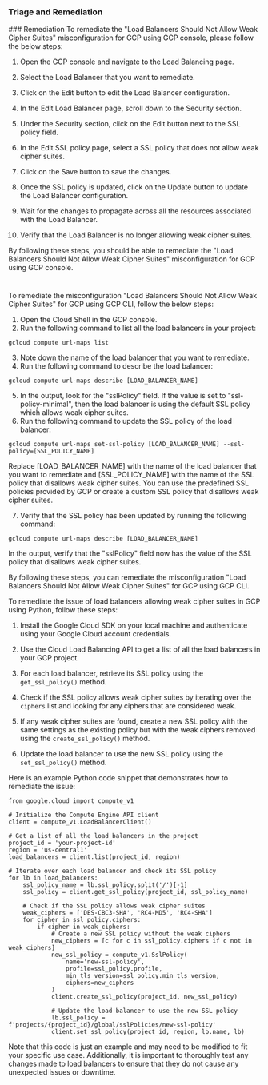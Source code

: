 
### Triage and Remediation
<Tabs>
<Tab title='Remediation'>
### Remediation

<AccordionGroup>
<Accordion title='Using Console' defaultOpen='true'>
To remediate the "Load Balancers Should Not Allow Weak Cipher Suites" misconfiguration for GCP using GCP console, please follow the below steps:

1. Open the GCP console and navigate to the Load Balancing page.

2. Select the Load Balancer that you want to remediate.

3. Click on the Edit button to edit the Load Balancer configuration.

4. In the Edit Load Balancer page, scroll down to the Security section.

5. Under the Security section, click on the Edit button next to the SSL policy field.

6. In the Edit SSL policy page, select a SSL policy that does not allow weak cipher suites.

7. Click on the Save button to save the changes.

8. Once the SSL policy is updated, click on the Update button to update the Load Balancer configuration.

9. Wait for the changes to propagate across all the resources associated with the Load Balancer.

10. Verify that the Load Balancer is no longer allowing weak cipher suites.

By following these steps, you should be able to remediate the "Load Balancers Should Not Allow Weak Cipher Suites" misconfiguration for GCP using GCP console.

#
</Accordion>

<Accordion title='Using CLI'>
To remediate the misconfiguration "Load Balancers Should Not Allow Weak Cipher Suites" for GCP using GCP CLI, follow the below steps:

1. Open the Cloud Shell in the GCP console.
2. Run the following command to list all the load balancers in your project:

```
gcloud compute url-maps list
```

3. Note down the name of the load balancer that you want to remediate.
4. Run the following command to describe the load balancer:

```
gcloud compute url-maps describe [LOAD_BALANCER_NAME]
```

5. In the output, look for the "sslPolicy" field. If the value is set to "ssl-policy-minimal", then the load balancer is using the default SSL policy which allows weak cipher suites.
6. Run the following command to update the SSL policy of the load balancer:

```
gcloud compute url-maps set-ssl-policy [LOAD_BALANCER_NAME] --ssl-policy=[SSL_POLICY_NAME]
```

Replace [LOAD_BALANCER_NAME] with the name of the load balancer that you want to remediate and [SSL_POLICY_NAME] with the name of the SSL policy that disallows weak cipher suites. You can use the predefined SSL policies provided by GCP or create a custom SSL policy that disallows weak cipher suites.

7. Verify that the SSL policy has been updated by running the following command:

```
gcloud compute url-maps describe [LOAD_BALANCER_NAME]
```

In the output, verify that the "sslPolicy" field now has the value of the SSL policy that disallows weak cipher suites.

By following these steps, you can remediate the misconfiguration "Load Balancers Should Not Allow Weak Cipher Suites" for GCP using GCP CLI.
</Accordion>

<Accordion title='Using Python'>
To remediate the issue of load balancers allowing weak cipher suites in GCP using Python, follow these steps:

1. Install the Google Cloud SDK on your local machine and authenticate using your Google Cloud account credentials.

2. Use the Cloud Load Balancing API to get a list of all the load balancers in your GCP project.

3. For each load balancer, retrieve its SSL policy using the `get_ssl_policy()` method.

4. Check if the SSL policy allows weak cipher suites by iterating over the `ciphers` list and looking for any ciphers that are considered weak.

5. If any weak cipher suites are found, create a new SSL policy with the same settings as the existing policy but with the weak ciphers removed using the `create_ssl_policy()` method.

6. Update the load balancer to use the new SSL policy using the `set_ssl_policy()` method.

Here is an example Python code snippet that demonstrates how to remediate the issue:

```
from google.cloud import compute_v1

# Initialize the Compute Engine API client
client = compute_v1.LoadBalancerClient()

# Get a list of all the load balancers in the project
project_id = 'your-project-id'
region = 'us-central1'
load_balancers = client.list(project_id, region)

# Iterate over each load balancer and check its SSL policy
for lb in load_balancers:
    ssl_policy_name = lb.ssl_policy.split('/')[-1]
    ssl_policy = client.get_ssl_policy(project_id, ssl_policy_name)

    # Check if the SSL policy allows weak cipher suites
    weak_ciphers = ['DES-CBC3-SHA', 'RC4-MD5', 'RC4-SHA']
    for cipher in ssl_policy.ciphers:
        if cipher in weak_ciphers:
            # Create a new SSL policy without the weak ciphers
            new_ciphers = [c for c in ssl_policy.ciphers if c not in weak_ciphers]
            new_ssl_policy = compute_v1.SslPolicy(
                name='new-ssl-policy',
                profile=ssl_policy.profile,
                min_tls_version=ssl_policy.min_tls_version,
                ciphers=new_ciphers
            )
            client.create_ssl_policy(project_id, new_ssl_policy)

            # Update the load balancer to use the new SSL policy
            lb.ssl_policy = f'projects/{project_id}/global/sslPolicies/new-ssl-policy'
            client.set_ssl_policy(project_id, region, lb.name, lb)
```

Note that this code is just an example and may need to be modified to fit your specific use case. Additionally, it is important to thoroughly test any changes made to load balancers to ensure that they do not cause any unexpected issues or downtime.
</Accordion>

</AccordionGroup>
</Tab>
</Tabs>
